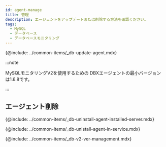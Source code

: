 ```yaml
---
id: agent-manage
title: 管理
description: エージェントをアップデートまたは削除する方法を確認ください。
tags:
  - MySQL
  - データベース
  - データベースモニタリング
---
```



<Note product='MySQL' link='../mysql-v1/agent-manage' />

<!-- 에이전트 업데이트-->

{@include: ../common-items/_db-update-agent.mdx}  

:::note

MySQLモニタリングV2を使用するための DBXエージェントの最小バージョンは1.6.8です。

:::

## エージェント削除

<!-- 에이전트 설치 서버에서 삭제하기-->

{@include: ../common-items/_db-uninstall-agent-installed-server.mdx}

<!-- 서비스 화면에서 삭제하기-->

{@include: ../common-items/_db-unistall-agent-in-service.mdx} 

<!--v2 이전 서비스 화면 이용하기-->

{@include: ../common-items/_db-v2-ver-management.mdx}
